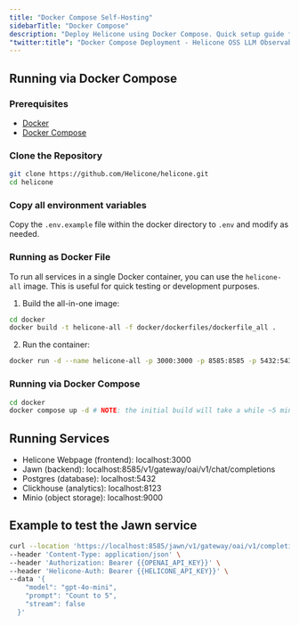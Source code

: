 ```yaml
---
title: "Docker Compose Self-Hosting"
sidebarTitle: "Docker Compose"
description: "Deploy Helicone using Docker Compose. Quick setup guide for running a containerized instance of the LLM observability platform on your local machine or server."
"twitter:title": "Docker Compose Deployment - Helicone OSS LLM Observability"
---
```


## Running via Docker Compose
### Prerequisites

- [Docker](https://docs.docker.com/get-docker/)
- [Docker Compose](https://docs.docker.com/compose/install/)

### Clone the Repository
```bash
git clone https://github.com/Helicone/helicone.git
cd helicone
```

### Copy all environment variables
Copy the `.env.example` file within the docker directory to `.env` and modify as needed.

### Running as Docker File
To run all services in a single Docker container, you can use the `helicone-all` image. This is useful for quick testing or development purposes.

1. Build the all-in-one image:

```bash
cd docker
docker build -t helicone-all -f docker/dockerfiles/dockerfile_all .
```

2. Run the container:

```bash
docker run -d --name helicone-all -p 3000:3000 -p 8585:8585 -p 5432:5432 -p 8123:8123 -p 9000:9000 helicone-all
```

### Running via Docker Compose
```bash
cd docker
docker compose up -d # NOTE: the initial build will take a while ~5 minutes, but subsequent builds will be a lot faster
```

## Running Services

- Helicone Webpage (frontend): localhost:3000
- Jawn (backend): localhost:8585/v1/gateway/oai/v1/chat/completions
- Postgres (database): localhost:5432
- Clickhouse (analytics): localhost:8123
- Minio (object storage): localhost:9000

## Example to test the Jawn service
```bash
curl --location 'https://localhost:8585/jawn/v1/gateway/oai/v1/completions' \
--header 'Content-Type: application/json' \
--header 'Authorization: Bearer {{OPENAI_API_KEY}}' \
--header 'Helicone-Auth: Bearer {{HELICONE_API_KEY}}' \
--data '{
    "model": "gpt-4o-mini",
    "prompt": "Count to 5",
    "stream": false
  }'
```
